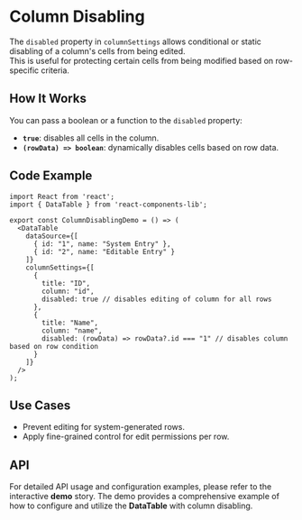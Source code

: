 
<Meta title="Organisms/DataTable/Column Disabling" component={DataTable} />

# Column Disabling

The `disabled` property in `columnSettings` allows conditional or static disabling of a column's cells from being edited.  
This is useful for protecting certain cells from being modified based on row-specific criteria.

## How It Works

You can pass a boolean or a function to the `disabled` property:

- **`true`**: disables all cells in the column.
- **`(rowData) => boolean`**: dynamically disables cells based on row data.

## Code Example

```tsx
import React from 'react';
import { DataTable } from 'react-components-lib';

export const ColumnDisablingDemo = () => (
  <DataTable
    dataSource={[
      { id: "1", name: "System Entry" },
      { id: "2", name: "Editable Entry" }
    ]}
    columnSettings={[
      {
        title: "ID",
        column: "id",
        disabled: true // disables editing of column for all rows
      },
      {
        title: "Name",
        column: "name",
        disabled: (rowData) => rowData?.id === "1" // disables column based on row condition
      }
    ]}
  />
);
```

## Use Cases

- Prevent editing for system-generated rows.
- Apply fine-grained control for edit permissions per row.

## API
For detailed API usage and configuration examples, please refer to the interactive **demo** story. The demo provides a comprehensive example of how to configure and utilize the **DataTable** with column disabling.